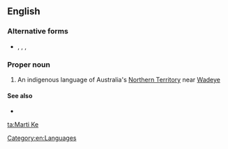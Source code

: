 ==English==

===Alternative forms===
* {{l|en|Magati Ke}}, {{l|en|Magadige}}, {{l|en|Mati Ke}}, {{l|en|Magati Gair}}

===Proper noun===
{{en-proper noun}}

# An indigenous language of Australia's [[Northern Territory]] near [[w:Wadeye|Wadeye]]

====See also====
* {{ethnologue|code=zmg}}

[[Category:en:Languages]]

[[ta:Marti Ke]]